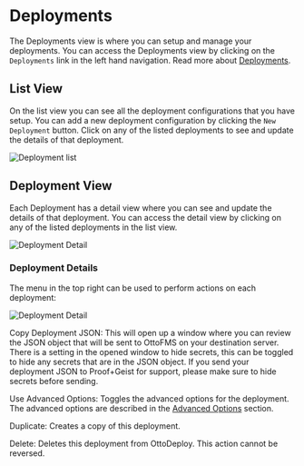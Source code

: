 
# Deployments

The Deployments view is where you can setup and manage your deployments. You can access the Deployments view by clicking on the `Deployments` link in the left hand navigation. Read more about [Deployments](/concepts/deployments).

## List View

On the list view you can see all the deployment configurations that you have setup. You can add a new deployment configuration by clicking the `New Deployment` button. Click on any of the listed deployments to see and update the details of that deployment.

![Deployment list](/img/ottodeploy/deployments-list.png)

## Deployment View

Each Deployment has a detail view where you can see and update the details of that deployment. You can access the detail view by clicking on any of the listed deployments in the list view.

![Deployment Detail](/img/ottodeploy/simple-deployment.png)

### Deployment Details

The menu in the top right can be used to perform actions on each deployment:

<Image
  src="/img/ottodeploy/deployment-menu.png"
  alt="Deployment Detail"
  width={300}
  height={300}
/>

Copy Deployment JSON: This will open up a window where you can review the JSON object that will be sent to OttoFMS on your destination server. There is a setting in the opened window to hide secrets, this can be toggled to hide any secrets that are in the JSON object. If you send your deployment JSON to Proof+Geist for support, please make sure to hide secrets before sending.

Use Advanced Options: Toggles the advanced options for the deployment. The advanced options are described in the [Advanced Options](/ottodeploy-features/deployments/advanced-options) section.

Duplicate: Creates a copy of this deployment.

Delete: Deletes this deployment from OttoDeploy. This action cannot be reversed.
